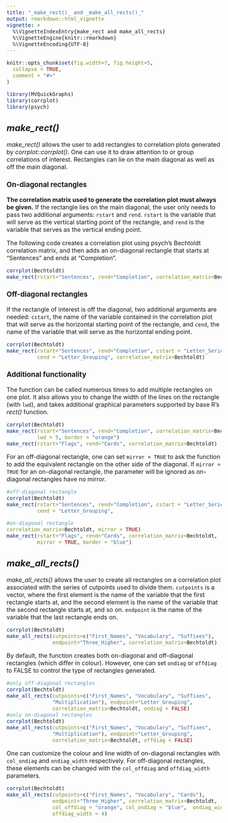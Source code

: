 ```yaml
---
title: "_make_rect()_ and _make_all_rects()_"
output: rmarkdown::html_vignette
vignette: >
  %\VignetteIndexEntry{make_rect and make_all_rects}
  %\VignetteEngine{knitr::rmarkdown}
  %\VignetteEncoding{UTF-8}
---
```


<style type="text/css">
  body{
  font-size: 12pt;
}
</style>

```r
knitr::opts_chunk$set(fig.width=7, fig.height=5,
  collapse = TRUE,
  comment = "#>"
)
```

```r
library(MVQuickGraphs)
library(corrplot)
library(psych)
```

## _make_rect()_

_make_rect()_ allows the user to add rectangles to correlation plots generated by _corrplot::corrplot()_. One can use it to draw attention to or group correlations of interest. Rectangles can lie on the main diagonal as well as off the main diagonal. 

### On-diagonal rectangles

**The correlation matrix used to generate the correlation plot must always be given.** If the rectangle lies on the main diagonal, the user only needs to pass two additional arguments: `rstart` and `rend`. `rstart` is the variable that will serve as the vertical starting point of the rectangle, and `rend` is the variable that serves as the vertical ending point.

The following code creates a correlation plot using psych's Bechtoldt correlation matrix, and then adds an on-diagonal rectangle that starts at "Sentences" and ends at "Completion".

```r
corrplot(Bechtoldt)
make_rect(rstart="Sentences", rend="Completion", correlation_matrix=Bechtoldt)
```

### Off-diagonal rectangles

If the rectangle of interest is off the diagonal, two additional arguments are needed: `cstart`, the name of the variable contained in the correlation plot that will serve as the horizontal starting point of the rectangle, and `cend`, the name of the variable that will serve as the horizontal ending point.

```r
corrplot(Bechtoldt)
make_rect(rstart="Sentences", rend="Completion", cstart = "Letter_Series", 
          cend = "Letter_Grouping", correlation_matrix=Bechtoldt)
```

### Additional functionality

The function can be called numerous times to add multiple rectangles on one plot. It also allows you to change the width of the lines on the rectangle (with `lwd`), and takes additional graphical parameters supported by base R's _rect()_ function.

```r
corrplot(Bechtoldt)
make_rect(rstart="Sentences", rend="Completion", correlation_matrix=Bechtoldt, 
          lwd = 5, border = "orange")
make_rect(rstart="Flags", rend="Cards", correlation_matrix=Bechtoldt)
```

For an off-diagonal rectangle, one can set `mirror = TRUE` to ask the function to add the equivalent rectangle on the other side of the diagonal. If `mirror = TRUE` for an on-diagonal rectangle, the parameter will be ignored as on-diagonal rectangles have no mirror.

```r
#off-diagonal rectangle
corrplot(Bechtoldt)
make_rect(rstart="Sentences", rend="Completion", cstart = "Letter_Series", 
          cend = "Letter_Grouping", 

#on-diagonal rectangle
correlation_matrix=Bechtoldt, mirror = TRUE)
make_rect(rstart="Flags", rend="Cards", correlation_matrix=Bechtoldt, 
          mirror = TRUE, border = "blue")
```

## _make_all_rects()_

_make_all_rects()_ allows the user to create all rectangles on a correlation plot associated with the series of cutpoints used to divide them. `cutpoints` is a vector, where the first element is the name of the variable that the first rectangle starts at, and the second element is the name of the variable that the second rectangle starts at, and so on. `endpoint` is the name of the variable that the last rectangle ends on.

```r
corrplot(Bechtoldt)
make_all_rects(cutpoints=c("First_Names", "Vocabulary", "Suffixes"), 
               endpoint="Three_Higher", correlation_matrix=Bechtoldt)
```

By default, the function creates both on-diagonal and off-diagonal rectangles (which differ in colour). However, one can set `ondiag` or `offdiag` to FALSE to control the type of rectangles generated.

```r
#only off-diagonal rectangles
corrplot(Bechtoldt)
make_all_rects(cutpoints=c("First_Names", "Vocabulary", "Suffixes", 
               "Multiplication"), endpoint="Letter_Grouping", 
               correlation_matrix=Bechtoldt, ondiag = FALSE)
#only on-diagonal rectangles
corrplot(Bechtoldt)
make_all_rects(cutpoints=c("First_Names", "Vocabulary", "Suffixes", 
               "Multiplication"), endpoint="Letter_Grouping", 
               correlation_matrix=Bechtoldt, offdiag = FALSE)
```

One can customize the colour and line width of on-diagonal rectangles with `col_ondiag` and `ondiag_width` respectively. For off-diagonal rectangles, these elements can be changed with the `col_offdiag` and `offdiag_width` parameters. 

```r
corrplot(Bechtoldt)
make_all_rects(cutpoints=c("First_Names", "Vocabulary", "Cards"), 
               endpoint="Three_Higher", correlation_matrix=Bechtoldt, 
               col_offdiag = "orange", col_ondiag = "blue",  ondiag_width = 3, 
               offdiag_width = 4)
```
